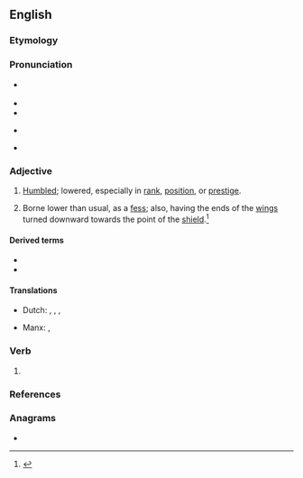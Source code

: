 ==English==

===Etymology===
{{suffix|en|abase|ed}}

===Pronunciation===
* {{a|RP}} {{IPA|en|/əˈbeɪst/}}
* {{audio|en|LL-Q1860 (eng)-Vealhurl-abased.wav|Audio (RP)}}
* {{audio|en|En-ca-abased.ogg|Audio (CA)}}
* {{a|GenAm}} {{IPA|en|/əˈbeɪst/}}
* {{rhymes|en|eɪst|s=2}}

===Adjective===
{{en-adj}}

# [[humbled|Humbled]]; lowered, especially in [[rank]], [[position]], or [[prestige]].
# {{lb|en|heraldry}} Borne lower than usual, as a [[fess]]; also, having the ends of the [[wing]]s turned downward towards the point of the [[shield]].<ref>{{R:MW3 1976|page=2}}</ref>

====Derived terms====
* {{l|en|abasedness}}
* {{l|en|self-abased}}

====Translations====
{{trans-top|humbled}}
* Dutch: {{t+|nl|verlaagd}}, {{t+|nl|vernederd}}, {{t+|nl|gekleineerd}},
{{trans-mid}}
* Manx: {{t|gv|injillit}}, {{t|gv|imlit}}
{{trans-bottom}}

===Verb===
{{head|en|verb form}}

# {{en-past of|abase}}

===References===
<references/>

===Anagrams===
* {{anagrams|en|a=aabdes|Baades}}